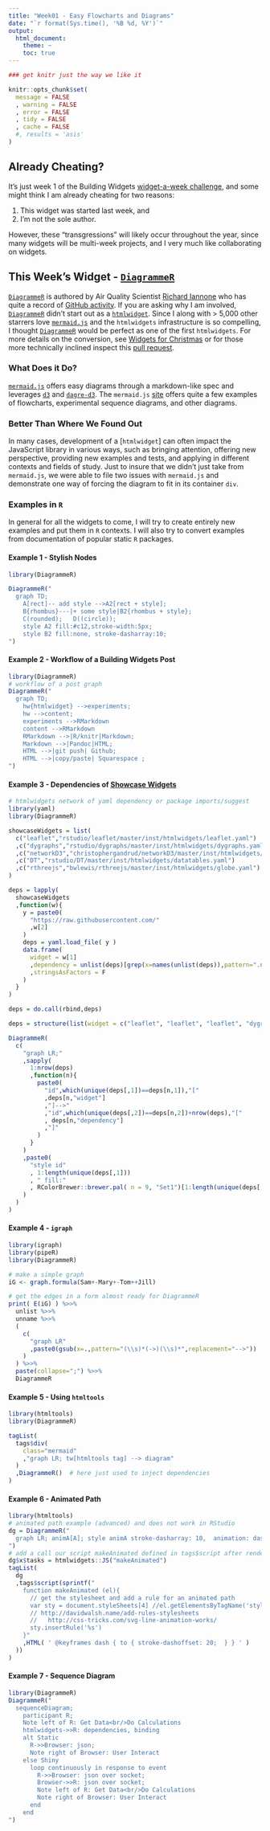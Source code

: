 ```yaml
---
title: "Week01 - Easy Flowcharts and Diagrams"
date: "`r format(Sys.time(), '%B %d, %Y')`"
output:
  html_document:
    theme: ~
    toc: true
---
```


```r
### get knitr just the way we like it

knitr::opts_chunk$set(
  message = FALSE
  , warning = FALSE
  , error = FALSE
  , tidy = FALSE
  , cache = FALSE
  #, results = 'asis'
)
```

## Already Cheating?
It's just week 1 of the Building Widgets [widget-a-week challenge](http://www.buildingwidgets.com/blog/2015/1/2/can-i-commit), and some might think I am already cheating for two reasons:

1. This widget was started last week, and
1. I'm not the sole author.

However, these "transgressions" will likely occur throughout the year, since many widgets will be multi-week projects, and I very much like collaborating on widgets.

## This Week's Widget - [`DiagrammeR`](https://github.com/rich-iannone/DiagrammeR)
[`DiagrammeR`](https://github.com/rich-iannone/DiagrammeR) is authored by Air Quality Scientist [Richard Iannone](http://about.me/rich_i/) who has quite a record of [GitHub activity](https://github.com/rich-iannone#contributions-calendar).  If you are asking why I am involved, [`DiagrammeR`](https://github.com/rich-iannone/DiagrammeR) didn't start out as a [`htmlwidget`](http://htmlwidgets.org).  Since I along with > 5,000 other starrers love [`mermaid.js`](https://github.com/knsv/mermaid) and the `htmlwidgets` infrastructure is so compelling, I thought [`DiagrammeR`](https://github.com/rich-iannone/DiagrammeR) would be perfect as one of the first `htmlwidgets`.  For more details on the conversion, see [Widgets for Christmas](http://timelyportfolio.blogspot.com/2014/12/widgets-for-christmas.html) or for those more technically inclined inspect this [pull request](https://github.com/rich-iannone/DiagrammeR/pull/2).

### What Does it Do?
[`mermaid.js`](https://github.com/knsv/mermaid) offers easy diagrams through a markdown-like spec and leverages [`d3`](http://d3js.org) and [`dagre-d3`](https://github.com/cpettitt/dagre-d3).  The `mermaid.js` [site](http://knsv.github.io/mermaid/flowchart.html) offers quite a few examples of flowcharts, experimental sequence diagrams, and other diagrams.

### Better Than Where We Found Out
In many cases, development of a [`htmlwidget`] can often impact the JavaScript library in various ways, such as bringing attention, offering new perspective, providing new examples and tests, and applying in different contexts and fields of study.  Just to insure that we didn't just take from `mermaid.js`, we were able to file two issues with `mermaid.js` and demonstrate one way of forcing the diagram to fit in its container `div`.


### Examples in `R`
In general for all the widgets to come, I will try to create entirely new examples and put them in `R` contexts.  I will also try to convert examples from documentation of popular static `R` packages.

<h4>Example 1 - Stylish Nodes</h4>
```r
library(DiagrammeR)

DiagrammeR("
  graph TD;
    A[rect]-- add style -->A2[rect + style];
    B{rhombus}---|+ some style|B2{rhombus + style};
    C(rounded);   D((circle)); 
    style A2 fill:#c12,stroke-width:5px;
    style B2 fill:none, stroke-dasharray:10;
")
```

<h4>Example 2 - Workflow of a Building Widgets Post</h4>

```r
library(DiagrammeR)
# workflow of a post graph
DiagrammeR("
  graph TD;
    hw{htmlwidget} -->experiments;
    hw -->content;
    experiments -->RMarkdown
    content -->RMarkdown
    RMarkdown -->|R/knitr|Markdown;
    Markdown -->|Pandoc|HTML;
    HTML -->|git push| Github;
    HTML -->|copy/paste| Squarespace ;
")
```

<h4>Example 3 - Dependencies of <a href="http://htmlwidgets.org/showcase_leaflet">Showcase Widgets</a></h4>

```r
# htmlwidgets network of yaml dependency or package imports/suggest
library(yaml)
library(DiagrammeR)

showcaseWidgets = list(
  c("leaflet","rstudio/leaflet/master/inst/htmlwidgets/leaflet.yaml")
  ,c("dygraphs","rstudio/dygraphs/master/inst/htmlwidgets/dygraphs.yaml")
  ,c("networkD3","christophergandrud/networkD3/master/inst/htmlwidgets/sankeyNetwork.yaml")
  ,c("DT","rstudio/DT/master/inst/htmlwidgets/datatables.yaml")
  ,c("rthreejs","bwlewis/rthreejs/master/inst/htmlwidgets/globe.yaml")
)

deps = lapply(
  showcaseWidgets
  ,function(w){
    y = paste0(
      "https://raw.githubusercontent.com/"
      ,w[2]
    )
    deps = yaml.load_file( y )
    data.frame(
      widget = w[1]
      ,dependency = unlist(deps)[grep(x=names(unlist(deps)),pattern=".name")]
      ,stringsAsFactors = F
    )
  }
)

deps = do.call(rbind,deps)
```

```r
deps = structure(list(widget = c("leaflet", "leaflet", "leaflet", "dygraphs",  "dygraphs", "dygraphs", "networkD3", "networkD3", "DT", "DT",  "rthreejs", "rthreejs"), dependency = c("jquery", "leaflet",  "leafletfix", "dygraphs", "moment", "moment-timezone", "d3",  "sankey", "jquery", "datatables", "d3", "threejs")), .Names = c("widget",  "dependency"), row.names = c(NA, 12L), class = "data.frame")
```

```r
DiagrammeR(
  c(
    "graph LR;"
    ,sapply(
      1:nrow(deps)
      ,function(n){
        paste0(
          "id",which(unique(deps[,1])==deps[n,1]),"["
          ,deps[n,"widget"]
          ,"]-->"
          ,"id",which(unique(deps[,2])==deps[n,2])+nrow(deps),"["
          , deps[n,"dependency"]
          ,"]"
        )
      }
    )
    ,paste0(
      "style id"
      , 1:length(unique(deps[,1]))
      , " fill:"
      , RColorBrewer::brewer.pal( n = 9, "Set1")[1:length(unique(deps[,1]))]
    )
  )
)
```

<h4>Example 4 - <code>igraph</code></h4>

```r
library(igraph)
library(pipeR)
library(DiagrammeR)

# make a simple graph
iG <- graph.formula(Sam+-Mary+-Tom++Jill)

# get the edges in a form almost ready for DiagrammeR
print( E(iG) ) %>>%
  unlist %>>%
  unname %>>%
  (
    c(
      "graph LR"
      ,paste0(gsub(x=.,pattern="(\\s)*(->)(\\s)*",replacement="-->"))
    )
  ) %>>%
  paste(collapse=";") %>>%
  DiagrammeR
```

<h4>Example 5 - Using <code>htmltools</code></h4>
```r
library(htmltools)
library(DiagrammeR)

tagList(
  tags$div(
    class="mermaid"
    ,"graph LR; tw[htmltools tag] --> diagram"
  )
  ,DiagrammeR()  # here just used to inject dependencies
)
```

<h4>Example 6 - Animated Path</h4>
```r
library(htmltools)
# animated path example (advanced) and does not work in RStudio
dg = DiagrammeR("
  graph LR; animA[A]; style animA stroke-dasharray: 10,  animation: dash 1s linear infinite; 
")
# add a call our script makeAnimated defined in tags$script after render
dg$x$tasks = htmlwidgets::JS("makeAnimated")
tagList(
  dg
  ,tags$script(sprintf("
    function makeAnimated (el){
      // get the stylesheet and add a rule for an animated path
      var sty = document.styleSheets[4] //el.getElementsByTagName('style')[0];
      // http://davidwalsh.name/add-rules-stylesheets
      //   http://css-tricks.com/svg-line-animation-works/
      sty.insertRule('%s')
    }"
    ,HTML( ' @keyframes dash { to { stroke-dashoffset: 20;  } } ' )
  ))
)
```

<h4>Example 7 - Sequence Diagram</h4>
```r
library(DiagrammeR)
DiagrammeR("
  sequenceDiagram;
    participant R;
    Note left of R: Get Data<br/>Do Calculations
    htmlwidgets->>R: dependencies, binding 
    alt Static
      R->>Browser: json;
      Note right of Browser: User Interact
    else Shiny
      loop continuously in response to event
        R->>Browser: json over socket;
        Browser->>R: json over socket;
        Note left of R: Get Data<br/>Do Calculations
        Note right of Browser: User Interact
      end
    end
")

```